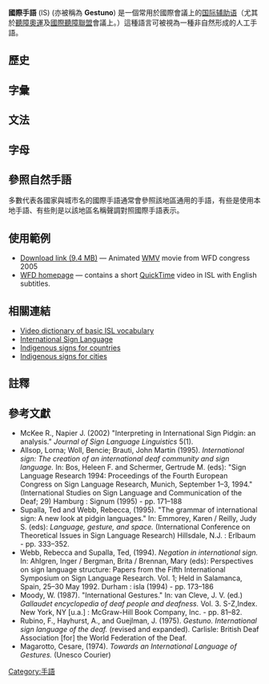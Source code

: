 {{Infobox language
|name=國際手語<br>International Sign
|region=以手語溝通，聾人及國際事件之間的國際接觸
|speakers=none
|date=
|familycolor=sign
|family=[[皮钦语|皮钦语]]
|iso3=ils
|glotto=inte1259
|glottorefname=International Sign
}}

'''國際手語''' (IS) (亦被稱為 '''Gestuno''') 是一個常用於國際會議上的[[国际辅助语|国际辅助语]]（尤其於[[聽障奧運|聽障奧運]]及[[國際聽障聯盟|國際聽障聯盟]]會議上。）這種語言可被視為一種非自然形成的人工手語。

== 歷史 ==

== 字彙 ==

== 文法 ==

== 字母 ==

== 參照自然手語 ==
多數代表各國家與城市名的國際手語通常會參照該地區通用的手語，有些是使用本地手語、有些則是以該地區名稱聲調對照國際手語表示。

== 使用範例 ==
* [https://web.archive.org/web/20080517110410/http://www.wfdcongress.org/esp/version_texto.php Download link (9.4 MB)] — Animated [[WMV|WMV]] movie from WFD congress 2005
* [http://www.wfdeaf.org/ WFD homepage]{{Wayback|url=http://www.wfdeaf.org/ |date=20071016060945 }} — contains a short [[QuickTime|QuickTime]] video in ISL with English subtitles.

== 相關連結 ==
* [http://www.sematos.eu Video dictionary of basic ISL vocabulary] {{Wayback|url=http://www.sematos.eu/ |date=20210104092640 }}
* [http://www.deaflinx.com/ASL/gestuno.html International Sign Language]{{Wayback|url=http://www.deaflinx.com/ASL/gestuno.html |date=20181005161446 }}
* [https://web.archive.org/web/20090429003402/http://www.theinterpretersfriend.com/indj/cntry/toc.html Indigenous signs for countries]
* [https://web.archive.org/web/20090603225853/http://www.theinterpretersfriend.com/indj/cty/toc.html Indigenous signs for cities]

==註釋==
{{reflist}}

==參考文獻==
{{refbegin}}
* McKee R., Napier J. (2002) "Interpreting in International Sign Pidgin: an analysis." ''Journal of Sign Language Linguistics'' 5(1).
* Allsop, Lorna; Woll, Bencie; Brauti, John Martin (1995). ''International sign: The creation of an international deaf community and sign language.'' In: Bos, Heleen F. and Schermer, Gertrude M. (eds): "Sign Language Research 1994: Proceedings of the Fourth European Congress on Sign Language Research, Munich, September 1–3, 1994." (International Studies on Sign Language and Communication of the Deaf; 29) Hamburg : Signum (1995) - pp. 171–188
* Supalla, Ted and Webb, Rebecca, (1995). "The grammar of international sign: A new look at pidgin languages." In: Emmorey, Karen / Reilly, Judy S. (eds): ''Language, gesture, and space.'' (International Conference on Theoretical Issues in Sign Language Research) Hillsdale, N.J. : Erlbaum - pp. 333–352.
* Webb, Rebecca and Supalla, Ted, (1994). ''Negation in international sign.'' In: Ahlgren, Inger / Bergman, Brita / Brennan, Mary (eds): Perspectives on sign language structure: Papers from the Fifth International Symposium on Sign Language Research. Vol. 1; Held in Salamanca, Spain, 25–30 May 1992. Durham : isla (1994) - pp. 173–186
* Moody, W. (1987). "International Gestures." In: van Cleve, J. V. (ed.) ''Gallaudet encyclopedia of deaf people and deafness.'' Vol. 3. S-Z,Index. New York, NY [u.a.] : McGraw-Hill Book Company, Inc. - pp. 81–82.
* Rubino, F., Hayhurst, A., and Guejlman, J. (1975). ''Gestuno. International sign language of the deaf.'' (revised and expanded). Carlisle: British Deaf Association [for] the World Federation of the Deaf.
* Magarotto, Cesare, (1974). ''Towards an International Language of Gestures.'' (Unesco Courier)
{{refend}}

[[Category:手語|Category:手語]]